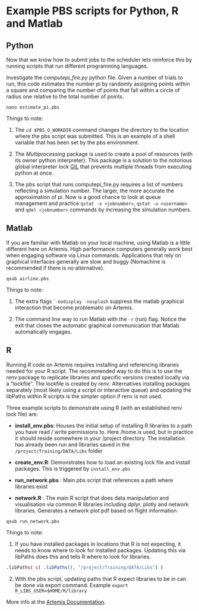 # Example PBS scripts for Python, R and Matlab

## Python


Now that we know how to submit jobs to the scheduler lets reinforce this by running scripts that run different programming languages.

Investigate the *computepi_fire.py* python file. Given a number of trials to run, this code estimates the number pi by randomly assigning points within a square and comparing the number of points that fall within a circle of radius one relative to the total number of points.

`nano estimate_pi.pbs`

Things to note:

1. The `cd $PBS_O_WORKDIR` command changes the directory to the location where the pbs script was submitted. This is an example of a shell variable that has been set by the pbs environment.

2. The *Multiprocessing* package is used to create a pool of resources (with its owner python interpreter). This package is a solution to the notorious global interpreter lock [GIL](https://wiki.python.org/moin/GlobalInterpreterLock) that prevents multiple threads from executing python at once.

3. The pbs script that runs computepi_fire.py requires a list of numbers reflecting a simulation number. The larger, the more accurate the approximation of pi. Now is a good chance to look at queue management and practice `qstat -x <jobnumber>`, `qstat -u <username>` and `qdel <jobnumber>` commands by increasing the simulation numbers.



## Matlab


If you are familiar with Matlab on your local machine, using Matlab is a little different here on Artemis. High performance computers generally work best when engaging software via Linux commands. Applications that rely on graphical interfaces generally are slow and buggy (Nomachine is recommended if there is no alternative).

`qsub airline.pbs`

Things to note:

1. The extra flags ``-nodisplay -nosplash` suppress the matlab graphical interaction that become problematic on Artemis.

2. The command line way to run Matlab with the `-r` (run) flag. Notice the exit that closes the automatic graphical communication that Matlab automatically engages.


## R

Running R code on Artemis requires installing and referencing libraries needed for your R script. The recommended way to do this is to use the *renv* package to replicate libraries and specific versions created locally via a “lockfile”. The lockfile is created by *renv*. Alternatives installing packages separately (most likely using a script or interactive queue) and updating the libPaths within R scripts is the simpler option if renv is not used.

Three example scripts to demonstrate using R (with an established renv lock file) are:

- **install_env.pbs**: Houses the initial setup of installing R libraries to a path you have read / write permissions to. Here /home is used, but in practice it should reside somewhere in your /project directory. The installation has already been run and libraries saved in the `/project/Training/DATA/Libs` folder

- **create_env.R**: Demonstrates how to load an existing lock file and install packages. This is triggered by `install_env.pbs`

- **run_network.pbs** : Main pbs script that references a path where libraries exist

- **network.R** : The main R script that does data manipulation and visualisation via common R libraries including dplyr, plotly and network libraries. Generates a network plot pdf based on flight information


`qsub run_network.pbs`


Things to note:

1. If you have installed packages in locations that R is not expecting, it needs to know where to look for installed packages. Updating this via libPaths does this and tells R where to look for libraries.

```bash
.libPaths( c( .libPaths(), "/project/Training/DATA/Libs") )
```


2. With the pbs script, updating paths that R expect libraries to be in can be done via export command. Example `export R_LIBS_USER=$HOME/R/library`

More info at the [Artemis Documentation](https://sydneyuni.atlassian.net/wiki/spaces/RC/pages/814678196/R).
